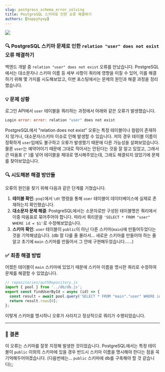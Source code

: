 ```yaml
---
slug: postgress_schema_error_solving
title: PostgreSQL 스키마로 인한 오류 해결하기
authors: [happyhyep]
---
```


![](https://velog.velcdn.com/images/happyhyep/post/966e169c-fc8a-468d-912c-adf19a5c7b38/image.png)
###  🔍 PostgreSQL 스키마 문제로 인한 `relation "user" does not exist` 오류 해결하기
백엔드 개발 중 `relation "user" does not exist` 오류를 만났습니다. PostgreSQL에서는 대소문자나 스키마 이름 등 세부 사항이 쿼리에 영향을 미칠 수 있어, 이를 해결하기 위해 몇 가지를 시도해보았고, 이번 포스팅에서는 문제의 원인과 해결 과정을 정리했습니다.
### 💡 문제 상황
로그인 API에서 `user` 테이블을 쿼리하는 과정에서 아래와 같은 오류가 발생했습니다.
```go
Login error: error: relation "user" does not exist
```
PostgreSQL에서 "relation does not exist" 오류는 특정 테이블이나 컬럼이 존재하지 않거나, 대소문자/스키마 이슈로 인해 발생할 수 있습니다. 저의 경우 테이블 이름이 정확하게 `user`임에도 불구하고 오류가 발생했기 때문에 다른 가능성을 살펴보았습니다.
물론 `user`는 예약어이기 때문에 그대로 적어서는 안된다는 것을 잘 알고 있었고, 그래서 큰 따옴표 (`”` )를 넣어 테이블을 제대로 명시해주었는데, 그래도 해결되지 않았기에 문제를 찾아보았습니다.
### 🔍 시도해본 해결 방안들
오류의 원인을 찾기 위해 다음과 같은 단계를 거쳤습니다.
1. **테이블 확인**: `psql`에서 `\dt` 명령을 통해 `user` 테이블이 데이터베이스에 실제로 존재하는지 확인했습니다.
2. **대소문자 문제 해결**: PostgreSQL에서는 소문자로만 구성된 테이블명은 쿼리에서 이중 따옴표로 묶어주어야 합니다. 따라서 쿼리문을 `'SELECT * FROM "user" WHERE id = $1'`로 수정해보았습니다.
3. **스키마 확인**: `user` 테이블이 `public`이 아닌 다른 스키마(`main`)에 만들어두었다는 것을 기억해냈습니다. (db 잘 다룰 줄 몰라서… 새로운 스키마를 만들어야 하는 줄 알고 초기에 `main` 스키마를 만들어서 그 안에 구현해두었습니다……)
### ✅ 최종 해결 방법
어쟀든 테이블이 `main` 스키마에 있었기 때문에 스키마 이름을 명시한 쿼리로 수정하여 문제를 해결할 수 있었습니다.
```jsx
// repositories/authRepository.js
import { pool } from '../db/db.js';
export const findUserById = async (id) => {
  const result = await pool.query('SELECT * FROM "main"."user" WHERE id = $1', [id]);
  return result.rows[0];
};
```
이렇게 스키마를 명시하니 오류가 사라지고 정상적으로 쿼리가 수행되었습니다.

---

### 📝 결론
이 오류는 스키마를 잘못 지정해 발생한 것이었습니다. PostgreSQL에서는 특정 테이블이 `public` 이외의 스키마에 있을 경우 반드시 스키마 이름을 명시해야 한다는 점을 꼭 기억해두어야겠습니다. (다음번에는… `public` 스키마에 db를 구축해야 할 것 같습니다);;